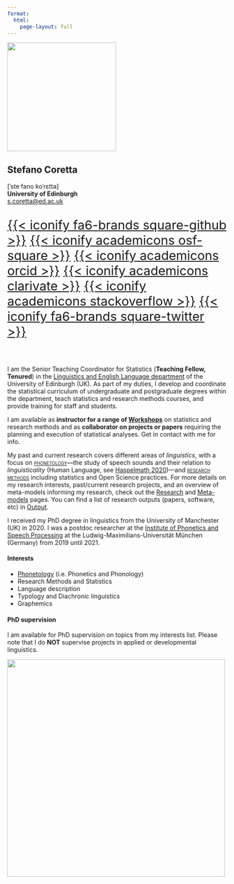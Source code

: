 ```yaml
---
format: 
  html:
    page-layout: full
---
```


::: grid
::: {.g-col-12 .g-col-md-4}
![](img/avatar.png){.rounded-circle fig-align="center" width="250"}
:::

::: {.g-col-12 .g-col-md-8}
# Stefano Coretta

| \[ˈsteˑfano koˈrɛtta\]
| **University of Edinburgh**
| [s.coretta\@ed.ac.uk](mailto:s.coretta@ed.ac.uk){.email}

::: {style="font-size: 1.8rem"}
[{{< iconify fa6-brands square-github >}}](https://github.com/stefanocoretta) [{{< iconify academicons osf-square >}}](https://osf.io/e84dv/) [{{< iconify academicons orcid >}}](https://orcid.org/0000-0001-9627-5532) [{{< iconify academicons clarivate >}}](https://www.webofscience.com/wos/author/record/AFQ-0204-2022) [{{< iconify academicons stackoverflow >}}](https://stackoverflow.com/users/2804314/stefano?tab=profile) [{{< iconify fa6-brands square-twitter >}}](https://twitter.com/StefanoCoretta)
:::
:::
:::

<br>

I am the Senior Teaching Coordinator for Statistics (**Teaching Fellow, Tenured**) in the [Linguistics and English Language department](https://www.ed.ac.uk/ppls/linguistics-and-english-language) of the University of Edinburgh (UK). As part of my duties, I develop and coordinate the statistical curriculum of undergraduate and postgraduate degrees within the department, teach statistics and research methods courses, and provide training for staff and students.

I am available as **instructor for a range of [Workshops](teaching.qmd#workshops)** on statistics and research methods and as **collaborator on projects or papers** requiring the planning and execution of statistical analyses. Get in contact with me for info.

My past and current research covers different areas of *linguistics*, with a focus on [[phonetology]{.smallcaps}](meta.qmd#phonetology)---the study of speech sounds and their relation to *linguisticality* (Human Language, see [Haspelmath 2020](https://doi.org/10.3389/fpsyg.2019.03056))---and [[research methods]{.smallcaps}](meta.qmd#research-methods) including statistics and Open Science practices. For more details on my research interests, past/current research projects, and an overview of meta-models informing my research, check out the [Research](research.qmd) and [Meta-models](meta.qmd) pages. You can find a list of research outputs (papers, software, etc) in [Output](output/index.qmd).

I received my PhD degree in linguistics from the University of Manchester (UK) in 2020. I was a postdoc researcher at the [Institute of Phonetics and Speech Processing](https://www.phonetik.uni-muenchen.de/) at the Ludwig-Maximilians-Universität München (Germany) from 2019 until 2021.

::: grid
::: g-col-6
#### Interests

-   [Phonetology](meta.qmd#phonetology) (i.e. Phonetics and Phonology)
-   Research Methods and Statistics
-   Language description
-   Typology and Diachronic linguistics
-   Graphemics
:::

::: g-col-6
#### PhD supervision

I am available for PhD supervision on topics from my interests list. Please note that I do **NOT** supervise projects in applied or developmental linguistics.
:::
:::

![](img/timeline.png){fig-align="center" width="500"}
